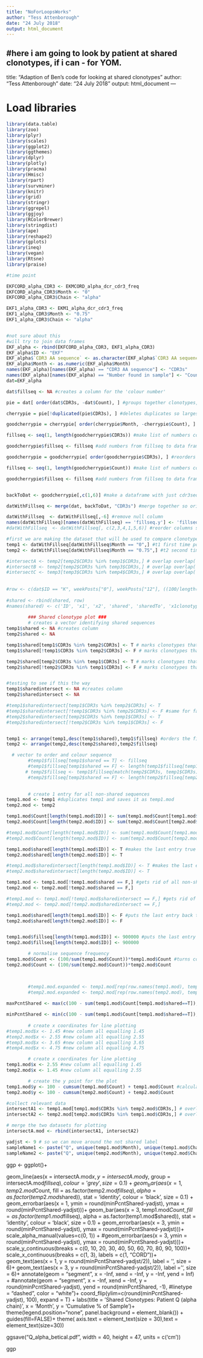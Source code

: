 ```yaml
---
title: "NoForLoopsWorks"
author: "Tess Attenborough"
date: "24 July 2018"
output: html_document
---
```

#here i am going to look by patient at shared clonotypes, if i can - for YOM.
---
title: "Adaption of Ben's code for looking at shared clonotypes"
author: "Tess Attenborough"
date: "24 July 2018"
output: html_document
---

# Load libraries
```r
library(data.table)
library(zoo)
library(plyr)
library(scales)
library(ggplot2)
library(ggthemes)
library(dplyr)
library(plotly)
library(pracma)
library(Hmisc)
library(rpart)
library(survminer)
library(knitr)
library(grid)
library(stringr)
library(ggrepel)
library(ggjoy)
library(RColorBrewer)
library(stringdist)
library(ape)
library(reshape2)
library(gplots)
library(ineq)
library(vegan)
library(Rtsne)
library(praise)
```

```r
#time point 

EKFCORD_alpha_CDR3 <- EKMCORD_alpha_dcr_cdr3_freq
EKFCORD_alpha_CDR3$Month <- "0"
EKFCORD_alpha_CDR3$Chain <- "alpha"

EKF1_alpha_CDR3 <- EKM1_alpha_dcr_cdr3_freq
EKF1_alpha_CDR3$Month <- "0.75"
EKF1_alpha_CDR3$Chain <- "alpha"


#not sure about this
#will try to join data frames
EKF_alpha <- rbind(EKFCORD_alpha_CDR3, EKF1_alpha_CDR3)
EKF_alpha$ID <- "EKF"
EKF_alpha$`CDR3 AA sequence` <- as.character(EKF_alpha$`CDR3 AA sequence`)
EKF_alpha$Month <- as.numeric(EKF_alpha$Month)
names(EKF_alpha)[names(EKF_alpha) == "CDR3 AA sequence"] <- "CDR3s"
names(EKF_alpha)[names(EKF_alpha) == "Number found in sample"] <- "Count"
dat=EKF_alpha

```


```r
dat$fillseq <- NA #creates a column for the 'colour number'

pie = dat[ order(dat$CDR3s, -dat$Count), ] #groups together clonotypes, lists them alphabetically and within clonotype sorts highest tp lowest

cherrypie = pie[!duplicated(pie$CDR3s), ] #deletes duplicates so largest exp is kept if clonotype appears more than once

goodcherrypie = cherrypie[ order(cherrypie$Month, -cherrypie$Count), ] #time points are in order, then within time points clonotypes are listed in reverse order

fillseq <- seq(1, length(goodcherrypie$CDR3s)) #make list of numbers corresponding with number of unique clonotypes

goodcherrypie$fillseq <- fillseq #add numbers from fillseq to data frame with unique clonotypes

goodcherrypie = goodcherrypie[ order(goodcherrypie$CDR3s), ] #reorders the clonotypes alphabetically (for similarity)

fillseq <- seq(1, length(goodcherrypie$Count)) #make list of numbers corresponding with number of unique clonotypes

goodcherrypie$fillseq <- fillseq #add numbers from fillseq to data frame with unique clonotypes


backToDat <- goodcherrypie[,c(1,6)] #make a dataframe with just cdr3seq and fillseq number

datWithFillseq <- merge(dat, backToDat, "CDR3s") #merge together so original data frame has correct fillseq number associated

datWithFillseq  <- datWithFillseq[,-6] #remove null column
names(datWithFillseq)[names(datWithFillseq) == 'fillseq.y'] <- 'fillseq' #rename column
#datWithFillseq  <- datWithFillseq[, c(2,3,4,1,5,6)] #reorder columns so they are the same as original order

#first we are making the dataset that will be used to compare clonotypes across all the samples
temp1 <- datWithFillseq[datWithFillseq$Month == "0",] #t1 first time point
temp2 <- datWithFillseq[datWithFillseq$Month == "0.75",] #t2 second time point

#intersectA <- temp2[temp2$CDR3s %in% temp1$CDR3s,] # overlap overlap( finds all the seqs in temp1 that also appear in temp 2)
#intersectB <- temp2[temp2$CDR3s %in% temp3$CDR3s,] # overlap overlap( finds all the seqs in temp1 that also appear in temp 2)
#intersectC <- temp3[temp3$CDR3s %in% temp4$CDR3s,] # overlap overlap( finds all the seqs in temp1 that also appear in temp 2)
        
        
#row <- c(dat$ID == "K", weekPosts["0"], weekPosts["12"], ((100/length(temp1$CDR3s)) * length(temp1$CDR3s[temp1$CDR3s %in% temp2$CDR3s])), ((100/length(temp2$CDR3s)) * length(temp2$CDR3s[temp2$CDR3s %in% temp1$CDR3s])), length(temp1$CDR3s), length(temp2$CDR3s), dat$chain == "a")
        
#shared <- rbind(shared, row)
#names(shared) <- c('ID', 'x1', 'x2', 'shared', 'sharedTo', 'x1clonotypes', 'x2clonotypes', 'chain')
        
        ### Shared clonotype plot ###
        # creates a vector identifying shared sequences
temp1$shared <- NA #creates column
temp2$shared <- NA

temp1$shared[temp1$CDR3s %in% temp2$CDR3s] <- T # marks clonotypes that are in temp1 and also in temp2 OR temp 3 OR temp4  ETC as TRUE
temp1$shared[!temp1$CDR3s %in% temp2$CDR3s] <- F # marks clonotypes that are in temp1 and NOT in temp2 OR temp3 OR temp4 ETC as FALSE

temp2$shared[temp2$CDR3s %in% temp1$CDR3s] <- T # marks clonotypes that are in temp2 and also in temp2 OR temp 3 OR temp4  ETC as TRUE
temp2$shared[!temp2$CDR3s %in% temp1$CDR3s] <- F # marks clonotypes that are in temp2 and NOT in temp2 OR temp3 OR temp4 ETC as FALSE


#testing to see if this the way
temp1$sharedintersect <- NA #creates column
temp2$sharedintersect <- NA

#temp1$sharedintersect[temp1$CDR3s %in% temp2$CDR3s] <- T
#temp1$sharedintersect[!temp1$CDR3s %in% temp2$CDR3s] <- F #same for false
#temp2$sharedintersect[temp2$CDR3s %in% temp1$CDR3s] <- T
#temp2$sharedintersect[!temp2$CDR3s %in% temp1$CDR3s] <- F


temp1 <- arrange(temp1,desc(temp1$shared),temp1$fillseq) #orders the file first by seqs that are shared or not, then sorts by fillseq
temp2 <- arrange(temp2,desc(temp2$shared),temp2$fillseq)

  # vector to order and colour sequence
        #temp1$fillseq[temp1$shared == T] <- fillseq
        #temp1$fillseq[temp1$shared == F] <- length(temp1$fillseq[temp1$shared == T])+1
       # temp2$fillseq <- temp1$fillseq[match(temp2$CDR3s, temp1$CDR3s)]
        #temp2$fillseq[temp2$shared == F] <- length(temp2$fillseq[temp2$shared == T])+1
               

        # create 1 entry for all non-shared sequences
temp1.mod <- temp1 #duplicates temp1 and saves it as temp1.mod
temp2.mod <- temp2

temp1.mod$Count[length(temp1.mod$ID)] <- sum(temp1.mod$Count[temp1.mod$shared == F]) # the last entry is given the frequency of all the non-shared clonotypes
temp2.mod$Count[length(temp2.mod$ID)] <- sum(temp2.mod$Count[temp2.mod$shared == F])

#temp1.mod$Count[length(temp1.mod$ID)] <- sum(temp1.mod$Count[temp1.mod$sharedintersect == F]) # the last entry is given the frequency of all the non-shared clonotypes
#temp2.mod$Count[length(temp2.mod$ID)] <- sum(temp2.mod$Count[temp2.mod$sharedintersect == F])

temp1.mod$shared[length(temp1.mod$ID)] <- T #makes the last entry true so it is kept
temp2.mod$shared[length(temp2.mod$ID)] <- T

#temp1.mod$sharedintersect[length(temp1.mod$ID)] <- T #makes the last entry true so it is kept
#temp2.mod$sharedintersect[length(temp2.mod$ID)] <- T

temp1.mod <- temp1.mod[!temp1.mod$shared == F,] #gets rid of all non-shared clonotypes
temp2.mod <- temp2.mod[!temp2.mod$shared == F,]

#temp1.mod <- temp1.mod[!temp1.mod$sharedintersect == F,] #gets rid of all non-shared clonotypes
#temp2.mod <- temp2.mod[!temp2.mod$sharedintersect == F,]

temp1.mod$shared[length(temp1.mod$ID)] <- F #puts the last entry back to false
temp2.mod$shared[length(temp2.mod$ID)] <- F


temp1.mod$fillseq[length(temp1.mod$ID)] <- 900000 #puts the last entry last in fillseq order
temp2.mod$fillseq[length(temp2.mod$ID)] <- 900000

        # normalise sequence frequency
temp1.mod$Count <- (100/sum(temp1.mod$Count))*temp1.mod$Count #turns counts into percentages
temp2.mod$Count <- (100/sum(temp2.mod$Count))*temp2.mod$Count


        
        #temp1.mod.expanded <- temp1.mod[rep(row.names(temp1.mod), temp1.mod$Count),]
        #temp2.mod.expanded <- temp2.mod[rep(row.names(temp2.mod), temp2.mod$Count),]
        
maxPcntShared <- max(c(100 - sum(temp1.mod$Count[temp1.mod$shared==T]), 100 - sum(temp2.mod$Count[temp2.mod$shared==T]))) #calculates highest % of uniques

minPcntShared <- min(c(100 - sum(temp1.mod$Count[temp1.mod$shared==T]), 100 - sum(temp2.mod$Count[temp2.mod$shared==T]))) #calculates lowest % of uniques (gives % of reads that come from clonotypes unique to the sample)
        
        # create x coordinates for line plotting
#temp1.mod$x <- 1.45 #new column all equalling 1.45
#temp2.mod$x <- 2.55 #new column all equalling 2.55
#temp3.mod$x <- 3.65 #new column all equalling 3.65
#temp4.mod$x <- 4.75 #new column all equalling 4.75

        # create x coordinates for line plotting
temp1.mod$x <- 2.55 #new column all equalling 1.45
temp2.mod$x <- 1.45 #new column all equalling 2.55

        # create the y point for the plot
temp1.mod$y <- 100 - cumsum(temp1.mod$Count) + temp1.mod$Count #calculates y coordinate for each clonotype
temp2.mod$y <- 100 - cumsum(temp2.mod$Count) + temp2.mod$Count

#collect relevant data
intersectA1 <- temp1.mod[temp1.mod$CDR3s %in% temp2.mod$CDR3s,] # overlap overlap( finds all the seqs in temp1 that also appear in temp 2)
intersectA2 <- temp2.mod[temp2.mod$CDR3s %in% temp1.mod$CDR3s,] # overlap overlap( finds all the seqs in temp1 that also appear in temp 2)

# merge the two datasets for plotting
intersectA.mod <- rbind(intersectA1, intersectA2)

yadjst <- 9 # so we can move around the not shared label
sampleName1 <- paste("Q", unique(temp1.mod$Month), unique(temp1.mod$Chain), sep = '-') #makes the sample name
sampleName2 <- paste("Q", unique(temp2.mod$Month), unique(temp2.mod$Chain), sep = '-')

```


     
ggp <- ggplot()+

geom_line(aes(x = intersectA.mod$x, y = intersectA.mod$y, group = intersectA.mod$fillseq), colour = 'grey', size = 0.1)+
  geom_bar(aes(x = 1, temp2.mod$Count, fill = as.factor(temp2.mod$fillseq), alpha = as.factor(temp2.mod$shared)), stat = 'identity', colour = 'black', size = 0.1) +
geom_errorbar(aes(x = 1, ymin = round(minPcntShared-yadjst), ymax = round(minPcntShared-yadjst)))+
  geom_bar(aes(x = 3, temp1.mod$Count, fill = as.factor(temp1.mod$fillseq), alpha = as.factor(temp1.mod$shared)), stat = 'identity', colour = 'black', size = 0.1) +
geom_errorbar(aes(x = 3, ymin = round(minPcntShared-yadjst), ymax = round(minPcntShared-yadjst)))+
scale_alpha_manual(values=c(0, 1)) +
          #geom_errorbar(aes(x = 3, ymin = round(minPcntShared-yadjst), ymax = round(minPcntShared-yadjst)))+
          scale_y_continuous(breaks = c(0, 10, 20, 30, 40, 50, 60, 70, 80, 90, 100))+
          scale_x_continuous(breaks = c(1, 3), labels = c(1, "CORD"))+
          geom_text(aes(x = 1, y = round(minPcntShared-yadjst/2)), label = '', size = 6)+
          geom_text(aes(x = 3, y = round(minPcntShared-yadjst/2)), label = '', size = 6)+
          annotate(geom = "segment", x = -Inf, xend = -Inf, y = -Inf, yend = Inf) +
          #annotate(geom = "segment", x = -Inf, xend = -Inf, y =  round(minPcntShared-yadjst), yend = round(minPcntShared, -1),
                   #linetype = "dashed", color = "white")+
          coord_flip(ylim=c(round(minPcntShared-yadjst), 100), expand = T) +
          labs(title = 'Shared Clonotypes: Patient Q (alpha chain)', x = 'Month', y = 'Cumulative % of Sample')+
          theme(legend.position="none", panel.background = element_blank()) + guides(fill=FALSE)+ theme(
  axis.text = element_text(size = 30),text = element_text(size=30))
        
ggsave("Q_alpha_betical.pdf", width = 40, height = 47, units = c('cm'))


ggp


